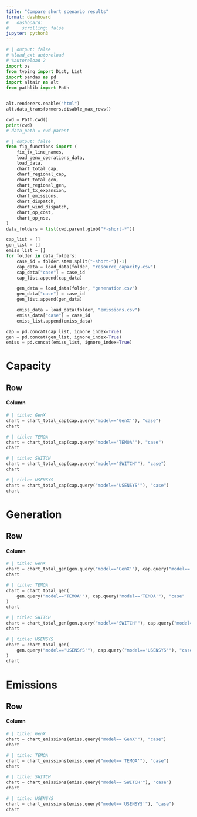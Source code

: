 ```yaml
---
title: "Compare short scenario results"
format: dashboard
#   dashboard:
#     scrolling: false
jupyter: python3
---
```


```python
# | output: false
# %load_ext autoreload
# %autoreload 2
import os
from typing import Dict, List
import pandas as pd
import altair as alt
from pathlib import Path


alt.renderers.enable("html")
alt.data_transformers.disable_max_rows()

cwd = Path.cwd()
print(cwd)
# data_path = cwd.parent
```
```python
# | output: false
from fig_functions import (
    fix_tx_line_names,
    load_genx_operations_data,
    load_data,
    chart_total_cap,
    chart_regional_cap,
    chart_total_gen,
    chart_regional_gen,
    chart_tx_expansion,
    chart_emissions,
    chart_dispatch,
    chart_wind_dispatch,
    chart_op_cost,
    chart_op_nse,
)
data_folders = list(cwd.parent.glob("*-short-*"))

cap_list = []
gen_list = []
emiss_list = []
for folder in data_folders:
    case_id = folder.stem.split("-short-")[-1]
    cap_data = load_data(folder, "resource_capacity.csv")
    cap_data["case"] = case_id
    cap_list.append(cap_data)

    gen_data = load_data(folder, "generation.csv")
    gen_data["case"] = case_id
    gen_list.append(gen_data)

    emiss_data = load_data(folder, "emissions.csv")
    emiss_data["case"] = case_id
    emiss_list.append(emiss_data)

cap = pd.concat(cap_list, ignore_index=True)
gen = pd.concat(gen_list, ignore_index=True)
emiss = pd.concat(emiss_list, ignore_index=True)


```

# Capacity

## Row

#### Column {.tabset}

```python
# | title: GenX
chart = chart_total_cap(cap.query("model=='GenX'"), "case")
chart
```
```python
# | title: TEMOA
chart = chart_total_cap(cap.query("model=='TEMOA'"), "case")
chart
```
```python
# | title: SWITCH
chart = chart_total_cap(cap.query("model=='SWITCH'"), "case")
chart
```
```python
# | title: USENSYS
chart = chart_total_cap(cap.query("model=='USENSYS'"), "case")
chart
```


# Generation

## Row

#### Column {.tabset}

```python
# | title: GenX
chart = chart_total_gen(gen.query("model=='GenX'"), cap.query("model=='GenX'"), "case")
chart
```
```python
# | title: TEMOA
chart = chart_total_gen(
    gen.query("model=='TEMOA'"), cap.query("model=='TEMOA'"), "case"
)
chart
```
```python
# | title: SWITCH
chart = chart_total_gen(gen.query("model=='SWITCH'"), cap.query("model=='SWITCH'"), "case")
chart
```
```python
# | title: USENSYS
chart = chart_total_gen(
    gen.query("model=='USENSYS'"), cap.query("model=='USENSYS'"), "case"
)
chart
```

# Emissions

## Row

#### Column {.tabset}

```python
# | title: GenX
chart = chart_emissions(emiss.query("model=='GenX'"), "case")
chart
```
```python
# | title: TEMOA
chart = chart_emissions(emiss.query("model=='TEMOA'"), "case")
chart
```
```python
# | title: SWITCH
chart = chart_emissions(emiss.query("model=='SWITCH'"), "case")
chart
```
```python
# | title: USENSYS
chart = chart_emissions(emiss.query("model=='USENSYS'"), "case")
chart
```